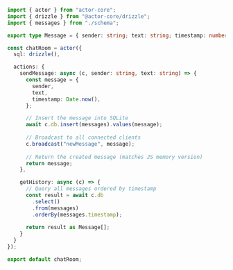 ```typescript
import { actor } from "actor-core";
import { drizzle } from "@actor-core/drizzle";
import { messages } from "./schema";

export type Message = { sender: string; text: string; timestamp: number; }

const chatRoom = actor({
  sql: drizzle(),

  actions: {
    sendMessage: async (c, sender: string, text: string) => {
      const message = {
        sender,
        text,
        timestamp: Date.now(),
      };

      // Insert the message into SQLite
      await c.db.insert(messages).values(message);
      
      // Broadcast to all connected clients
      c.broadcast("newMessage", message);
      
      // Return the created message (matches JS memory version)
      return message;
    },

    getHistory: async (c) => {
      // Query all messages ordered by timestamp
      const result = await c.db
        .select()
        .from(messages)
        .orderBy(messages.timestamp);
      
      return result as Message[];
    }
  }
});

export default chatRoom;
```
